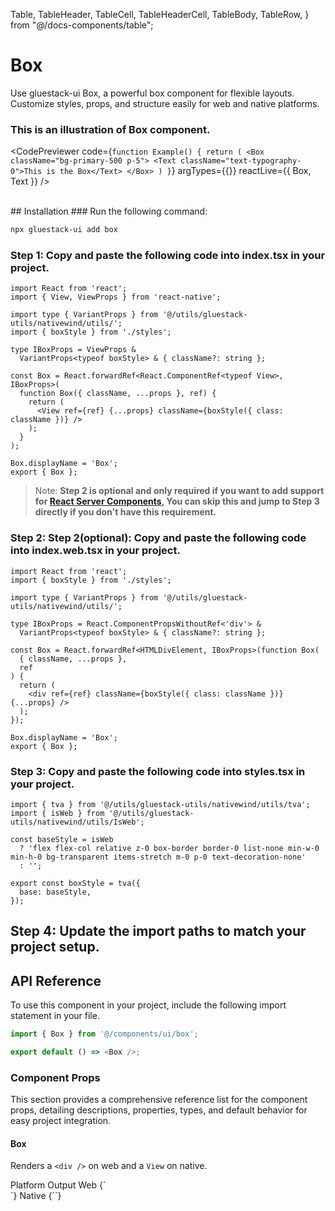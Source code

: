
<Meta pageTitle="Box" pageDescription="Use gluestack-ui Box, a powerful box component for flexible layouts. Customize styles, props, and structure easily for web and native platforms." />

  Table,
  TableHeader,
  TableCell,
  TableHeaderCell,
  TableBody,
  TableRow,
} from "@/docs-components/table";

# Box
Use gluestack-ui Box, a powerful box component for flexible layouts. Customize styles, props, and structure easily for web and native platforms.

### This is an illustration of Box component.

  

  
  
  <CodePreviewer
  code={`function Example() {
  return (
    <Box className="bg-primary-500 p-5">
      <Text className="text-typography-0">This is the Box</Text>
    </Box>
  )
}`}
  argTypes={{}}
  reactLive={{ Box, Text }}
/>

<br />
## Installation

<Tabs>
<TabItem label="CLI">
### Run the following command:

```bash
npx gluestack-ui add box
```
</TabItem>
<TabItem label="Manual">

### Step 1: Copy and paste the following code into index.tsx in your project.


```tsx
import React from 'react';
import { View, ViewProps } from 'react-native';

import type { VariantProps } from '@/utils/gluestack-utils/nativewind/utils/';
import { boxStyle } from './styles';

type IBoxProps = ViewProps &
  VariantProps<typeof boxStyle> & { className?: string };

const Box = React.forwardRef<React.ComponentRef<typeof View>, IBoxProps>(
  function Box({ className, ...props }, ref) {
    return (
      <View ref={ref} {...props} className={boxStyle({ class: className })} />
    );
  }
);

Box.displayName = 'Box';
export { Box };
```

> Note: **Step 2 is optional and only required if you want to add support for [React Server Components](https://vercel.com/blog/understanding-react-server-components), You can skip this and jump to Step 3 directly if you don't have this requirement.**

### Step 2: Step 2(optional): Copy and paste the following code into index.web.tsx in your project.


```tsx
import React from 'react';
import { boxStyle } from './styles';

import type { VariantProps } from '@/utils/gluestack-utils/nativewind/utils/';

type IBoxProps = React.ComponentPropsWithoutRef<'div'> &
  VariantProps<typeof boxStyle> & { className?: string };

const Box = React.forwardRef<HTMLDivElement, IBoxProps>(function Box(
  { className, ...props },
  ref
) {
  return (
    <div ref={ref} className={boxStyle({ class: className })} {...props} />
  );
});

Box.displayName = 'Box';
export { Box };
```

### Step 3: Copy and paste the following code into styles.tsx in your project.

```tsx
import { tva } from '@/utils/gluestack-utils/nativewind/utils/tva';
import { isWeb } from '@/utils/gluestack-utils/nativewind/utils/IsWeb';

const baseStyle = isWeb
  ? 'flex flex-col relative z-0 box-border border-0 list-none min-w-0 min-h-0 bg-transparent items-stretch m-0 p-0 text-decoration-none'
  : '';

export const boxStyle = tva({
  base: baseStyle,
});
```

## Step 4: Update the import paths to match your project setup.

</TabItem>
</Tabs>

## API Reference

To use this component in your project, include the following import statement in your file.

```ts
import { Box } from '@/components/ui/box';
```

```ts
export default () => <Box />;
```

### Component Props

This section provides a comprehensive reference list for the component props, detailing descriptions, properties, types, and default behavior for easy project integration.

#### Box

Renders a `<div />` on web and a `View` on native.

<Table>
  <TableHeader>
    <TableRow>
      <TableHeaderCell>Platform</TableHeaderCell>
      <TableHeaderCell>Output</TableHeaderCell>
    </TableRow>
  </TableHeader>
  <TableBody>
    <TableRow>
      <TableCell>
        <InlineCode>Web</InlineCode>
      </TableCell>
      <TableCell>{`<div />`}</TableCell>
    </TableRow>
    <TableRow>
      <TableCell>
        <InlineCode>Native</InlineCode>
      </TableCell>
      <TableCell>{`<View />`}</TableCell>
    </TableRow>
  </TableBody>
</Table>